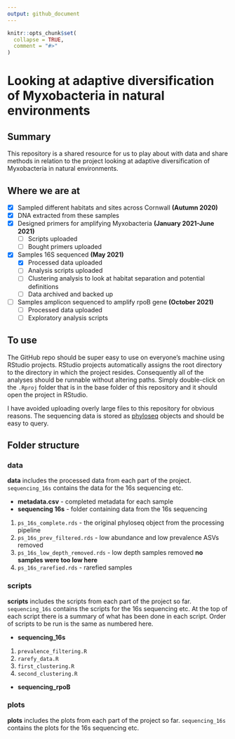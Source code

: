 ```yaml
---
output: github_document
---
```


<!-- README.md is generated from README.Rmd. Please edit that file -->

```r
knitr::opts_chunk$set(
  collapse = TRUE,
  comment = "#>"
)
```

# Looking at adaptive diversification of Myxobacteria in natural environments

## Summary

This repository is a shared resource for us to play about with data and share methods in relation to the project looking at adaptive diversification of Myxobacteria in natural environments.

## Where we are at

- [x] Sampled different habitats and sites across Cornwall **(Autumn 2020)**
- [x] DNA extracted from these samples
- [x] Designed primers for amplifying Myxobacteria **(January 2021-June 2021)**
  - [ ] Scripts uploaded
  - [ ] Bought primers uploaded
- [x] Samples 16S sequenced **(May 2021)**
  - [x] Processed data uploaded
  - [ ] Analysis scripts uploaded
  - [ ] Clustering analysis to look at habitat separation and potential definitions
  - [ ] Data archived and backed up
- [ ] Samples amplicon sequenced to amplify rpoB gene **(October 2021)**
  - [ ] Processed data uploaded
  - [ ] Exploratory analysis scripts

## To use

The GitHub repo should be super easy to use on everyone's machine using RStudio projects. RStudio projects automatically assigns the root directory to the directory in which the project resides. Consequently all of the analyses should be runnable without altering paths. Simply double-click on the `.Rproj` folder that is in the base folder of this repository and it should open the project in RStudio.

I have avoided uploading overly large files to this repository for obvious reasons. The sequencing data is stored as [phyloseq](https://joey711.github.io/phyloseq/) objects and should be easy to query.

## Folder structure

### data

**data** includes the processed data from each part of the project. `sequencing_16s` contains the data for the 16s sequencing etc.

- **metadata.csv** - completed metadata for each sample
- **sequencing 16s** - folder containing data from the 16s sequencing
1. `ps_16s_complete.rds` - the original phyloseq object from the processing pipeline
2. `ps_16s_prev_filtered.rds` - low abundance and low prevalence ASVs removed
3. `ps_16s_low_depth_removed.rds` - low depth samples removed **no samples were too low here**
4. `ps_16s_rarefied.rds` - rarefied samples

### scripts

**scripts** includes the scripts from each part of the project so far. `sequencing_16s` contains the scripts for the 16s sequencing etc. At the top of each script there is a summary of what has been done in each script. Order of scripts to be run is the same as numbered here.

- **sequencing_16s**
    
1. `prevalence_filtering.R`
2. `rarefy_data.R`
3. `first_clustering.R`
4. `second_clustering.R`
  
- **sequencing_rpoB**

### plots

**plots** includes the plots from each part of the project so far. `sequencing_16s` contains the plots for the 16s sequencing etc.